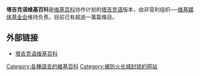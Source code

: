 {{Unreferenced|time=2022-02-16T14:28:22+00:00}}
'''塔吉克语维基百科'''是[[维基百科|维基百科]]协作计划的[[塔吉克语|塔吉克语]]版本，由非营利组织──[[维基媒体基金会|维基媒体基金会]]维持负责。目前已有超過一萬篇條目。

==外部链接==
* [https://tg.wikipedia.org/wiki/%D0%A1%D0%B0%D2%B3%D0%B8%D1%84%D0%B0%D0%B8_%D0%90%D1%81%D0%BB%D3%A3 塔吉克语维基百科] {{Wayback|url=https://tg.wikipedia.org/wiki/%D0%A1%D0%B0%D2%B3%D0%B8%D1%84%D0%B0%D0%B8_%D0%90%D1%81%D0%BB%D3%A3 |date=20201117160728 }}

{{Wikipedia-stub}}

{{Wikipedia Editions}}



[[Category:各種語言的維基百科|Category:各種語言的維基百科]]
[[Category:被防火长城封锁的网站|Category:被防火长城封锁的网站]]